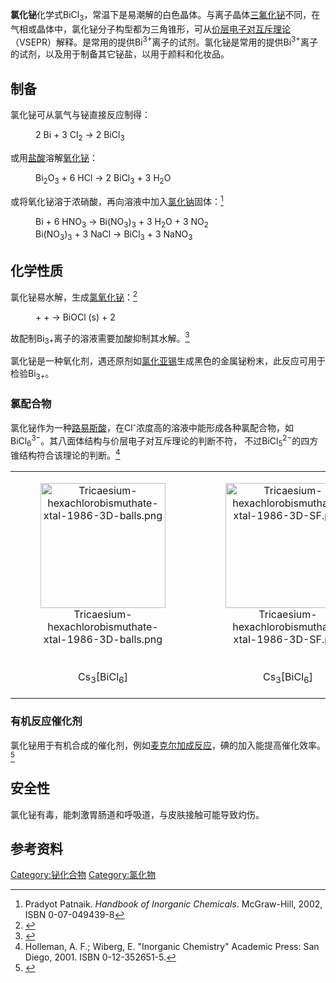 {{chembox
| Watchedfields = changed
| verifiedrevid = 443869712
| ImageFile = Chlorid bismutitý.PNG
|   ImageName = 氯化铋
|   ImageFile1 = Bismuth-trichloride-xtal-1982-3D-balls.png
|   ImageName1 = 
| IUPACName = Bismuth chloride
| Section1 = {{Chembox Identifiers
| Abbreviations = 
| InChIKey = JHXKRIRFYBPWGE-DFZHHIFOAJ
| StdInChI_Ref = {{stdinchicite|correct|chemspider}}
| StdInChI = 1S/Bi.3ClH/h;3*1H/q+3;;;/p-3
| StdInChIKey_Ref = {{stdinchicite|correct|chemspider}}
| StdInChIKey = JHXKRIRFYBPWGE-UHFFFAOYSA-K
| CASNo = 7787-60-2
|    CASNo_Ref = {{cascite|correct|CAS}}
| EINECS = 
| ChemSpiderID_Ref = {{chemspidercite|correct|chemspider}}
| ChemSpiderID=22993
| PubChem = 24591
| SMILES = Cl[Bi](Cl)Cl
| InChI = 1/Bi.3ClH/h;3*1H/q+3;;;/p-3
| RTECS = EB2690000
| MeSHName =
| ChEBI_Ref = {{ebicite|correct|EBI}}
| ChEBI =
| KEGG_Ref = {{keggcite|correct|kegg}}
| KEGG = 
| ATCCode_prefix = 
| ATCCode_suffix = 
| ATC_Supplemental =}}
| Section2 = {{Chembox Properties
| Formula = BiCl<sub>3</sub>
| MolarMass = 315.34 g/mol
| Appearance = 吸湿性白色至黄色晶体
| Density = 4.75 g/cm<sup>3</sup>
| MeltingPtC = 227
| Melting_notes =
| BoilingPtC = 447
| Boiling_notes = 
| Solubility = 水解生成BiOCl
| SolubleOther = 溶于[[甲醇|甲醇]],[[乙醚|乙醚]],[[丙酮|丙酮]]
| pKa = 
| pKb = 
| IsoelectricPt = 
| LambdaMax =
| Absorbance =
| SpecRotation = 
| RefractIndex = 
| Viscosity = 
| Dipole = }}
| Section3 = {{Chembox Structure
| CrystalStruct = 
| Coordination = 
| MolShape = }}
| Section4 = {{Chembox Thermochemistry
| DeltaHf = -1.202 kJ/g
| DeltaHc = 
| Entropy = 
| HeatCapacity = 0.333 J/(g K) }}
| Section5 = {{Chembox Pharmacology
| AdminRoutes =
| Bioavail = 
| Metabolism = 
| HalfLife = 
| ProteinBound =
| Excretion = 
| Legal_status =
| Legal_US =
| Legal_UK =
| Legal_AU =
| Legal_CA =
| PregCat = 
| PregCat_AU = 
| PregCat_US = }}
| Section6 = {{Chembox Explosive
| ShockSens = 
| FrictionSens = 
| ExplosiveV = 
| REFactor = }}
| Section7 = {{Chembox Hazards
| ExternalMSDS = [http://hazard.com/msds/mf/baker/baker/files/b3444.htm JT Baker]
| EUClass = 
| EUIndex = 
| MainHazards = 
| NFPA-H = 2
| NFPA-F = 0
| NFPA-R = 0
| NFPA-O =
| RPhrases = 
| SPhrases = 
| RSPhrases =
| FlashPt = 
| Autoignition = 
| ExploLimits = 
| LD50 = 3324 mg/kg, 口服（大鼠）
| PEL = }}
}}
'''氯化铋'''化学式BiCl<sub>3</sub>，常温下是易潮解的白色晶体。与离子晶体[[三氟化铋|三氟化铋]]不同，在气相或晶体中，氯化铋分子构型都为三角锥形，可从[[价层电子对互斥理论|价层电子对互斥理论]]（VSEPR）解释。是常用的提供Bi<sup>3+</sup>离子的试剂。氯化铋是常用的提供Bi<sup>3+</sup>离子的试剂，以及用于制备其它铋盐，以用于颜料和化妆品。

==制备==
氯化铋可从氯气与铋直接反应制得：
:2 Bi + 3 Cl<sub>2</sub> → 2 BiCl<sub>3</sub>

或用[[盐酸|盐酸]]溶解[[氧化铋|氧化铋]]：
:Bi<sub>2</sub>O<sub>3</sub> + 6 HCl → 2 BiCl<sub>3</sub> + 3 H<sub>2</sub>O

或将氧化铋溶于浓硝酸，再向溶液中加入[[氯化钠|氯化钠]]固体：<ref>Pradyot Patnaik. ''Handbook of Inorganic Chemicals''. McGraw-Hill, 2002, ISBN 0-07-049439-8</ref>
:Bi + 6 HNO<sub>3</sub> → Bi(NO<sub>3</sub>)<sub>3</sub> + 3 H<sub>2</sub>O  + 3 NO<sub>2</sub>
:Bi(NO<sub>3</sub>)<sub>3</sub> + 3 NaCl → BiCl<sub>3</sub> + 3 NaNO<sub>3</sub>

==化学性质==

氯化铋易水解，生成[[氯氧化铋|氯氧化铋]]：<ref>{{cite book | title = Principles of Chemistry
| author = Joel Henry Hildebrand
| publisher = BiblioBazaar, LLC
| year = 2008
| isbn = 0-559-31877-4
| page = 191
}}</ref>

:{{chem|Bi|3+}} + {{chem|Cl|-}} + {{chem|H|2|O}} → BiOCl (s) + 2 {{chem|H|+}}

故配制Bi<sub>3+</sub>离子的溶液需要加酸抑制其水解。<ref>{{cite book
| title = Chemical Solutions
| author = Frank Welcher
| publisher = READ BOOKS
| year = 2008
| isbn = 1-4437-2907-8
| page = 48
}}</ref>

氯化铋是一种氧化剂，遇还原剂如[[氯化亚锡|氯化亚锡]]生成黑色的金属铋粉末，此反应可用于检验Bi<sub>3+</sub>。
===氯配合物===
氯化铋作为一种[[路易斯酸|路易斯酸]]，在Cl<sup>-</sup>浓度高的溶液中能形成各种氯配合物，如BiCl<sub>6</sub><sup>3−</sup>。其八面体结构与价层电子对互斥理论的判断不符， 不过BiCl<sub>5</sub><sup>2−</sup>的四方锥结构符合该理论的判断。<ref>Holleman, A. F.; Wiberg, E. "Inorganic Chemistry" Academic Press: San Diego, 2001. ISBN 0-12-352651-5.</ref>

<center>
{|align="center"  class="wikitable"
|<center>[[File:Tricaesium-hexachlorobismuthate-xtal-1986-3D-balls.png|200px]]</center>||<center>[[File:Tricaesium-hexachlorobismuthate-xtal-1986-3D-SF.png|200px]]</center>||<center>[[File:Hexachlorobismuthate-from-tricaesium-xtal-1986-3D-balls.png|130px]]</center>
|-
|<center>Cs<sub>3</sub>[BiCl<sub>6</sub>]</center>||<center>Cs<sub>3</sub>[BiCl<sub>6</sub>]</center>||<center>[BiCl<sub>6</sub>]<sup>3−</sup></center>
|}
</center>

===有机反应催化剂===

氯化铋用于有机合成的催化剂，例如[[麦克尔加成反应|麦克尔加成反应]]，碘的加入能提高催化效率。<ref>{{cite book
| title = Organobismuth chemistry
| url = https://archive.org/details/organobismuthche00suzu
| author1 = Hitomi Suzuki
| author2 = Yoshihiro Matano
| publisher = Elsevier
| year = 2001
| isbn = 0-444-20528-4
| pages = [https://archive.org/details/organobismuthche00suzu/page/n419 403]–404
}}</ref>

==安全性==
氯化铋有毒，能刺激胃肠道和呼吸道，与皮肤接触可能导致灼伤。

==参考资料==
{{reflist}}

{{铋化合物}}
{{氯化物}}

{{Authority control}}
{{DEFAULTSORT:氯化铋}}

[[Category:铋化合物|Category:铋化合物]]
[[Category:氯化物|Category:氯化物]]